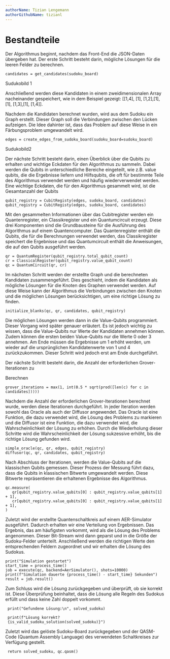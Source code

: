 ```yaml
---
authorName: Tizian Lengemann
authorGithubName: tizianl
---
```


# Bestandteile

Der Algorithmus beginnt, nachdem das Front-End die JSON-Daten übergeben hat. Der erste Schritt besteht darin, mögliche Lösungen für die leeren Felder zu berechnen. 
```
candidates = get_candidates(sudoku_board) 
```
 Sudukobild 1
      
      
Anschließend werden diese Kandidaten in einem zweidimensionalen Array nacheinander gespeichert, wie in dem Beispiel gezeigt: [[1,4], [1], [1,2],[1],[1], [1,3],[1], [1,4]]. 

Nachdem die Kandidaten berechnet wurden, wird aus dem Sudoku ein Graph erstellt. Dieser Graph soll die Verbindungen zwischen den Lücken aufzeigen. Die Idee dahinter ist, dass das Problem auf diese Weise in ein Färbungsproblem umgewandelt wird.
      
 ```    
 edges = create_edges_from_sudoku_board(sudoku_board=sudoku_board) 
 ```   

 Sudukobild2
 
 
Der nächste Schritt besteht darin, einen Überblick über die Qubits zu erhalten und wichtige Eckdaten für den Algorithmus zu sammeln. Dabei werden die Qubits in unterschiedliche Bereiche eingeteilt, wie z.B. value qubits, die die Ergebnisse liefern und Hilfsqubits, die oft für bestimmte Teile des Algorithmus verwendet werden und häufig wiederverwendet werden. Eine wichtige Eckdaten, die für den Algorithmus gesammelt wird, ist die Gesamtanzahl der Qubits 


```      
qubit_registry = CubitRegisty(edges, sudoku_board, candidates) 
qubit_registry = CubitRegisty(edges, sudoku_board, candidates) 
```
 

Mit den gesammelten Informationen über das Cubitregister werden ein Quantenregister, ein Classikregister und ein Quantumcircuit erzeugt. Diese drei Komponenten sind die Grundbausteine für die Ausführung des Algorithmus auf einem Quantencomputer. Das Quantenregister enthält die Qubits, die für die Berechnungen verwendet werden, das Classikregister speichert die Ergebnisse und das Quantumcircuit enthält die Anweisungen, die auf den Qubits ausgeführt werden. 

 ```     
 qr = QuantumRegister(qubit_registry.total_qubit_count) 
 cr = ClassicalRegister(qubit_registry.value_qubit_count) 
 qc = QuantumCircuit(qr, cr)
 ```

Im nächsten Schritt werden der erstellte Graph und die berechneten Kandidaten zusammengeführt. Dies geschieht, indem die Kandidaten als mögliche Lösungen für die Knoten des Graphen verwendet werden. Auf diese Weise kann der Algorithmus die Verbindungen zwischen den Knoten und die möglichen Lösungen berücksichtigen, um eine richtige Lösung zu finden. 

```
initialize_blanks(qc, qr, candidates, qubit_registry) 
```



Die möglichen Lösungen werden dann in die Value-Qubits programmiert. Dieser Vorgang wird später genauer erläutert. Es ist jedoch wichtig zu wissen, dass die Value-Qubits nur Werte der Kandidaten annehmen können. Zudem können die ersten beiden Value-Qubits nur die Werte 0 oder 3 annehmen. Am Ende müssen die Ergebnisse um 1 erhöht werden, um wieder auf die ursprünglichen Kandidatenwerte von 1 und 4 zurückzukommen. Dieser Schritt wird jedoch erst am Ende durchgeführt. 

Der nächste Schritt besteht darin, die Anzahl der erforderlichen Grover-Iterationen zu  

Berechnen 

```
grover_iterations = max(1, int(0.5 * sqrt(prod([len(c) for c in candidates])))) 
```
 

Nachdem die Anzahl der erforderlichen Grover-Iterationen berechnet wurde, werden diese Iterationen durchgeführt. In jeder Iteration werden sowohl das Oracle als auch der Diffusor angewendet. Das Oracle ist eine Funktion, die dazu verwendet wird, die Lösung des Problems zu markieren und die Diffusor ist eine Funktion, die dazu verwendet wird, die Wahrscheinlichkeit der Lösung zu erhöhen. Durch die Wiederholung dieser Schritte wird die Wahrscheinlichkeit der Lösung sukzessive erhöht, bis die richtige Lösung gefunden wird. 

 

 
```
simple_oracle(qc, qr, edges, qubit_registry) 
diffusor(qc, qr, candidates, qubit_registry) 
```
 

Nach Abschluss der Iterationen, werden die Value-Qubits auf die klassischen Qubits gemessen. Dieser Prozess der Messung führt dazu, dass die Qubits in klassischen Bitwerte umgewandelt werden. Diese Bitwerte repräsentieren die erhaltenen Ergebnisse des Algorithmus. 

 
```
qc.measure( 
   qr[qubit_registry.value_qubits[0] : qubit_registry.value_qubits[1] + 1], 
   cr[qubit_registry.value_qubits[0] : qubit_registry.value_qubits[1] + 1], 
) 
```

 

Zuletzt wird der erstellte Quantenschaltkreis auf einem AER-Simulator ausgeführt. Dadurch erhalten wir eine Verteilung von Ergebnissen. Das Ergebnis, das am häufigsten vorkommt, wird als die Lösung des Problems angenommen. Dieser Bit-Stream wird dann geparst und in die Größe der Sudoku-Felder unterteilt. Anschließend werden die richtigen Werte den entsprechenden Feldern zugeordnet und wir erhalten die Lösung des Sudokus. 
```
print("Simulation gestartet") 
start_time = process_time() 
job = execute(qc, backend=AerSimulator(), shots=10000) 
print(f"Simulation dauerte {process_time() - start_time} Sekunden") 
result = job.result() 
```
 

Zum Schluss wird die Lösung zurückgegeben und überprüft, ob sie korrekt ist. Diese Überprüfung beinhaltet, dass die Lösung alle Regeln des Sudokus erfüllt und dass keine Zahl doppelt vorkommt. 

 
```
 print("Gefundene Lösung:\n", solved_sudoku) 

 print(f"Lösung korrekt?          {is_valid_sudoku_solution(solved_sudoku)}") 

 ```

Zuletzt wird das gelöste Sudoku-Board zurückgegeben und der QASM-Code (Quantum Assembly Language) des verwendeten Schaltkreises zur Verfügung gestellt. 
```
 return solved_sudoku, qc.qasm() 
```
